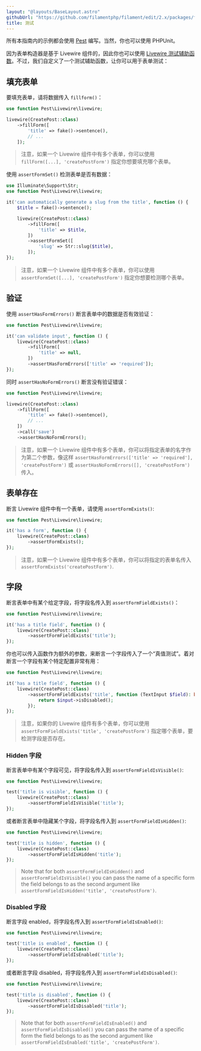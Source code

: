 ```yaml
---
layout: "@layouts/BaseLayout.astro"
githubUrl: "https://github.com/filamentphp/filament/edit/2.x/packages/forms/docs/07-testing.md"
title: 测试
---
```


所有本指南内的示例都会使用 [Pest](https://pestphp.com) 编写。当然，你也可以使用 PHPUnit。

因为表单构造器是基于 Livewire 组件的，因此你也可以使用 [Livewire 测试辅助函数](https://laravel-livewire.com/docs/testing)。不过，我们自定义了一个测试辅助函数，让你可以用于表单测试：

## 填充表单

要填充表单，请将数据传入 `fillform()`：

```php
use function Pest\Livewire\livewire;

livewire(CreatePost::class)
    ->fillForm([
        'title' => fake()->sentence(),
        // ...
    ]);
```

> 注意，如果一个 Livewire 组件中有多个表单，你可以使用 `fillForm([...], 'createPostForm')` 指定你想要填充哪个表单。

使用 `assertFormSet()` 检测表单是否有数据：

```php
use Illuminate\Support\Str;
use function Pest\Livewire\livewire;

it('can automatically generate a slug from the title', function () {
    $title = fake()->sentence();

    livewire(CreatePost::class)
        ->fillForm([
            'title' => $title,
        ])
        ->assertFormSet([
            'slug' => Str::slug($title),
        ]);
});
```

> 注意，如果一个 Livewire 组件中有多个表单，你可以使用 `assertFormSet([...], 'createPostForm')` 指定你想要检测哪个表单。

## 验证

使用 `assertHasFormErrors()` 断言表单中的数据是否有效验证：

```php
use function Pest\Livewire\livewire;

it('can validate input', function () {
    livewire(CreatePost::class)
        ->fillForm([
            'title' => null,
        ])
        ->assertHasFormErrors(['title' => 'required']);
});
```

同时 `assertHasNoFormErrors()` 断言没有验证错误：

```php
use function Pest\Livewire\livewire;

livewire(CreatePost::class)
    ->fillForm([
        'title' => fake()->sentence(),
        // ...
    ])
    ->call('save')
    ->assertHasNoFormErrors();
```

> 注意，如果一个 Livewire 组件中有多个表单，你可以将指定表单的名字作为第二个参数，像这样 `assertHasFormErrors(['title' => 'required'], 'createPostForm')` 或 `assertHasNoFormErrors([], 'createPostForm')` 传入。

## 表单存在

断言 Livewire 组件中有一个表单，请使用 `assertFormExists()`:

```php
use function Pest\Livewire\livewire;

it('has a form', function () {
    livewire(CreatePost::class)
        ->assertFormExists();
});
```

> 注意，如果一个 Livewire 组件中有多个表单，你可以将指定的表单名传入 `assertFormExists('createPostForm')`.

## 字段

断言表单中有某个给定字段，将字段名传入到 `assertFormFieldExists()`：

```php
use function Pest\Livewire\livewire;

it('has a title field', function () {
    livewire(CreatePost::class)
        ->assertFormFieldExists('title');
});
```

你也可以传入函数作为额外的参数，来断言一个字段传入了一个“真值测试”。着对断言一个字段有某个特定配置非常有用：

```php
use function Pest\Livewire\livewire;

it('has a title field', function () {
    livewire(CreatePost::class)
        ->assertFormFieldExists('title', function (TextInput $field): bool {
            return $input->isDisabled();
        });
});
```

> 注意，如果你的 Livewire 组件有多个表单，你可以使用 `assertFormFieldExists('title', 'createPostForm')` 指定哪个表单，要检测字段是否存在。

### Hidden 字段

断言表单中有某个字段可见，将字段名传入到 `assertFormFieldIsVisible()`:

```php
use function Pest\Livewire\livewire;

test('title is visible', function () {
    livewire(CreatePost::class)
        ->assertFormFieldIsVisible('title');
});
```

或者断言表单中隐藏某个字段，将字段名传入到 `assertFormFieldIsHidden()`:

```php
use function Pest\Livewire\livewire;

test('title is hidden', function () {
    livewire(CreatePost::class)
        ->assertFormFieldIsHidden('title');
});
```

> Note that for both `assertFormFieldIsHidden()` and `assertFormFieldIsVisible()` you can pass the name of a specific form the field belongs to as the second argument like `assertFormFieldIsHidden('title', 'createPostForm')`.

### Disabled 字段

断言字段 enabled，将字段名传入到 `assertFormFieldIsEnabled()`:

```php
use function Pest\Livewire\livewire;

test('title is enabled', function () {
    livewire(CreatePost::class)
        ->assertFormFieldIsEnabled('title');
});
```

或者断言字段 disabled，将字段名传入到 `assertFormFieldIsDisabled()`:

```php
use function Pest\Livewire\livewire;

test('title is disabled', function () {
    livewire(CreatePost::class)
        ->assertFormFieldIsDisabled('title');
});
```

> Note that for both `assertFormFieldIsEnabled()` and `assertFormFieldIsDisabled()` you can pass the name of a specific form the field belongs to as the second argument like `assertFormFieldIsEnabled('title', 'createPostForm')`.

